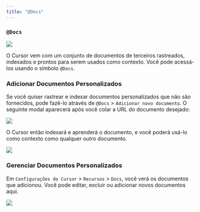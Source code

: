 ```yaml
---
title: "@Docs"
---
```


### `@Docs`

<Frame>
  <img src="/images/context/@docs.png" />
</Frame>

O Cursor vem com um conjunto de documentos de terceiros rastreados, indexados e prontos para serem usados como contexto. Você pode acessá-los usando o símbolo `@Docs`.

### Adicionar Documentos Personalizados

Se você quiser rastrear e indexar documentos personalizados que não são fornecidos, pode fazê-lo através de `@Docs` > `Adicionar novo documento`.
O seguinte modal aparecerá após você colar a URL do documento desejado:

<Frame>
  <img src="/images/context/@docs-add.png" />
</Frame>

O Cursor então indexará e aprenderá o documento, e você poderá usá-lo como contexto como qualquer outro documento.

<Frame>
  <img src="/images/context/@docs-learning.png" />
</Frame>

### Gerenciar Documentos Personalizados

Em `Configurações do Cursor` > `Recursos` > `Docs`, você verá os documentos que adicionou.
Você pode editar, excluir ou adicionar novos documentos aqui.

<Frame>
  <img src="/images/context/@docs-manage.png" />
</Frame>
